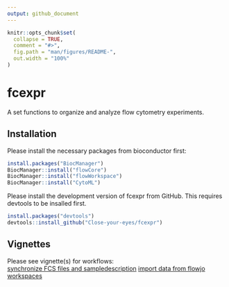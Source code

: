 ```yaml
---
output: github_document
---
```


<!-- README.md is generated from README.Rmd. Please edit that file -->

```r
knitr::opts_chunk$set(
  collapse = TRUE,
  comment = "#>",
  fig.path = "man/figures/README-",
  out.width = "100%"
)
```

# fcexpr

<!-- badges: start -->
<!-- badges: end -->

A set functions to organize and analyze flow cytometry experiments.

## Installation

Please install the necessary packages from bioconductor first:

``` r
install.packages("BiocManager")
BiocManager::install("flowCore")
BiocManager::install("flowWorkspace")
BiocManager::install("CytoML")
```

Please install the development version of fcexpr from GitHub. This requires devtools to be insalled first.

``` r
install.packages("devtools")
devtools::install_github("Close-your-eyes/fcexpr")
```

## Vignettes

Please see vignette(s) for workflows:  
[synchronize FCS files and sampledescription](https://close-your-eyes.github.io/fcexpr/articles/synchronizing_FCS_files_with_an_xlsx_file.html)
[import data from flowjo workspaces](https://close-your-eyes.github.io/fcexpr/articles/import_data_from_fj_workspaces.html)






